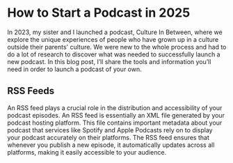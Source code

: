 
# How to Start a Podcast in 2025
In 2023, my sister and I launched a podcast, Culture In Between, where we explore the unique experiences of people who have grown up in a culture outside their parents' culture. We were new to the whole process and had to do a lot of research to discover what was needed to successfully launch a new podcast. In this blog post, I’ll share the tools and information you’ll need in order to launch a podcast of your own.

## RSS Feeds
An RSS feed plays a crucial role in the distribution and accessibility of your podcast episodes. An RSS feed is essentially an XML file generated by your podcast hosting platform. This file contains important metadata about your podcast that services like Spotify and Apple Podcasts rely on to display your podcast accurately on their platforms. The RSS feed ensures that whenever you publish a new episode, it automatically updates across all platforms, making it easily accessible to your audience.

